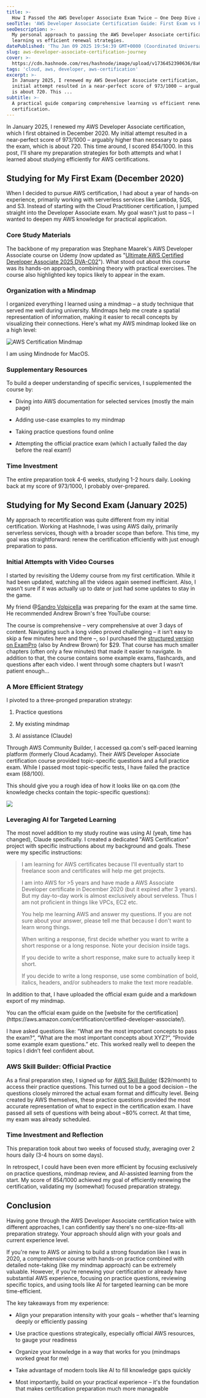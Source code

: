 ```yaml
---
title: >-
  How I Passed the AWS Developer Associate Exam Twice – One Deep Dive and One Efficient Renewal
seoTitle: 'AWS Developer Associate Certification Guide: First Exam vs Renewal Exp'
seoDescription: >-
  My personal approach to passing the AWS Developer Associate certification exam twice. A comparison of in-depth
  learning vs efficient renewal strategies.
datePublished: 'Thu Jan 09 2025 19:54:39 GMT+0000 (Coordinated Universal Time)'
slug: aws-developer-associate-certification-journey
cover: >-
  https://cdn.hashnode.com/res/hashnode/image/upload/v1736452390636/8a6d5a8f-a33a-4c76-91d1-1d830f92d289.png
tags: 'cloud, aws, developer, aws-certification'
excerpt: >-
  In January 2025, I renewed my AWS Developer Associate certification, which I first obtained in December 2020. My
  initial attempt resulted in a near-perfect score of 973/1000 – arguably higher than necessary to pass the exam, which
  is about 720. This ...
subtitle: >-
  A practical guide comparing comprehensive learning vs efficient renewal strategies for the AWS Developer Associate
  certification.
---
```



In January 2025, I renewed my AWS Developer Associate certification, which I first obtained in December 2020. My initial
attempt resulted in a near-perfect score of 973/1000 – arguably higher than necessary to pass the exam, which is
about 720. This time around, I scored 854/1000. In this post, I'll share my preparation strategies for both attempts and
what I learned about studying efficiently for AWS certifications.

## Studying for My First Exam (December 2020)

When I decided to pursue AWS certification, I had about a year of hands-on experience, primarily working with serverless
services like Lambda, SQS, and S3. Instead of starting with the Cloud Practitioner certification, I jumped straight into
the Developer Associate exam. My goal wasn't just to pass – I wanted to deepen my AWS knowledge for practical
application.

### Core Study Materials

The backbone of my preparation was Stephane Maarek's AWS Developer Associate course on Udemy (now updated as
"[Ultimate AWS Certified Developer Associate 2025 DVA-C02](https://www.udemy.com/course/aws-certified-developer-associate-dva-c01)").
What stood out about this course was its hands-on approach, combining theory with practical exercises. The course also
highlighted key topics likely to appear in the exam.

### Organization with a Mindmap

I organized everything I learned using a mindmap – a study technique that served me well during university. Mindmaps
help me create a spatial representation of information, making it easier to recall concepts by visualizing their
connections. Here's what my AWS mindmap looked like on a high level:

![AWS Certification Mindmap](https://cdn.hashnode.com/res/hashnode/image/upload/v1736437218069/5fe4b412-8bb7-4601-85b1-2772541c8445.png)

<Callout icon="ℹ️">I am using Mindnode for MacOS.</Callout>

### Supplementary Resources

To build a deeper understanding of specific services, I supplemented the course by:

- Diving into AWS documentation for selected services (mostly the main page)

- Adding use-case examples to my mindmap

- Taking practice questions found online

- Attempting the official practice exam (which I actually failed the day before the real exam!)

### Time Investment

The entire preparation took 4-6 weeks, studying 1-2 hours daily. Looking back at my score of 973/1000, I probably
over-prepared.

## Studying for My Second Exam (January 2025)

My approach to recertification was quite different from my initial certification. Working at Hashnode, I was using AWS
daily, primarily serverless services, though with a broader scope than before. This time, my goal was straightforward:
renew the certification efficiently with just enough preparation to pass.

### Initial Attempts with Video Courses

I started by revisiting the Udemy course from my first certification. While it had been updated, watching all the videos
again seemed inefficient. Also, I wasn’t sure if it was actually up to date or just had some updates to stay in the
game.

My friend @[Sandro Volpicella](@SandroVolpicella) was preparing for the exam at the same time. He recommended Andrew
Brown's free YouTube course:

<YouTube id="TTcyhhH2FWE" />

The course is comprehensive – very comprehensive at over 3 days of content. Navigating such a long video proved
challenging – it isn’t easy to skip a few minutes here and there –, so I purchased the
[structured version on ExamPro](https://www.exampro.co/aws-exam-developer-associate) (also by Andrew Brown) for $29.
That course has much smaller chapters (often only a few minutes) that made it easier to navigate. In addition to that,
the course contains some example exams, flashcards, and questions after each video. I went through some chapters but I
wasn’t patient enough…

### A More Efficient Strategy

I pivoted to a three-pronged preparation strategy:

1. Practice questions

2. My existing mindmap

3. AI assistance (Claude)

Through AWS Community Builder, I accessed qa.com's self-paced learning platform (formerly Cloud Acadamy). Their AWS
Developer Associate certification course provided topic-specific questions and a full practice exam. While I passed most
topic-specific tests, I have failed the practice exam (68/100).

This should give you a rough idea of how it looks like on qa.com (the knowledge checks contain the topic-specific
questions):

![](https://cdn.hashnode.com/res/hashnode/image/upload/v1736440738320/652bb7ab-7902-470b-aa01-64ddf88fd46c.png)

### Leveraging AI for Targeted Learning

The most novel addition to my study routine was using AI (yeah, time has changed), Claude specifically. I created a
dedicated "AWS Certification" project with specific instructions about my background and goals. These were my specific
instructions:

> I am learning for AWS certificates because I'll eventually start to freelance soon and certificates will help me get
> projects.
>
> I am into AWS for &gt;5 years and have made a AWS Associate Developer certificate in December 2020 (but it expired
> after 3 years). But my day-to-day work is almost exclusively about serveless. Thus I am not proficient in things like
> VPCs, EC2 etc.
>
> You help me learning AWS and answer my questions. If you are not sure about your answer, please tell me that because I
> don't want to learn wrong things.
>
> When writing a response, first decide whether you want to write a short response or a long response. Note your
> decision inside tags.
>
> If you decide to write a short response, make sure to actually keep it short.
>
> If you decide to write a long response, use some combination of bold, italics, headers, and/or subheaders to make the
> text more readable.

In addition to that, I have uploaded the official exam guide and a markdown export of my mindmap.

<Callout icon="⚠️">
	You can the official exam guide on the [website for the
	certification](https://aws.amazon.com/certification/certified-developer-associate/).
</Callout>

I have asked questions like: “What are the most important concepts to pass the exam?“, “What are the most important
concepts about XYZ?“, “Provide some example exam questions.” etc. This worked really well to deepen the topics I didn’t
feel confident about.

### AWS Skill Builder: Official Practice

As a final preparation step, I signed up for [AWS Skill Builder](https://skillbuilder.aws/) ($29/month) to access their
practice questions. This turned out to be a good decision – the questions closely mirrored the actual exam format and
difficulty level. Being created by AWS themselves, these practice questions provided the most accurate representation of
what to expect in the certification exam. I have passed all sets of questions with being about ~80% correct. At that
time, my exam was already scheduled.

### Time Investment and Reflection

This preparation took about two weeks of focused study, averaging over 2 hours daily (3-4 hours on some days).

In retrospect, I could have been even more efficient by focusing exclusively on practice questions, mindmap review, and
AI-assisted learning from the start. My score of 854/1000 achieved my goal of efficiently renewing the certification,
validating my (somewhat) focused preparation strategy.

## Conclusion

Having gone through the AWS Developer Associate certification twice with different approaches, I can confidently say
there's no one-size-fits-all preparation strategy. Your approach should align with your goals and current experience
level.

If you're new to AWS or aiming to build a strong foundation like I was in 2020, a comprehensive course with hands-on
practice combined with detailed note-taking (like my mindmap approach) can be extremely valuable. However, if you're
renewing your certification or already have substantial AWS experience, focusing on practice questions, reviewing
specific topics, and using tools like AI for targeted learning can be more time-efficient.

The key takeaways from my experience:

- Align your preparation intensity with your goals – whether that's learning deeply or efficiently passing

- Use practice questions strategically, especially official AWS resources, to gauge your readiness

- Organize your knowledge in a way that works for you (mindmaps worked great for me)

- Take advantage of modern tools like AI to fill knowledge gaps quickly

- Most importantly, build on your practical experience – it's the foundation that makes certification preparation much
  more manageable
